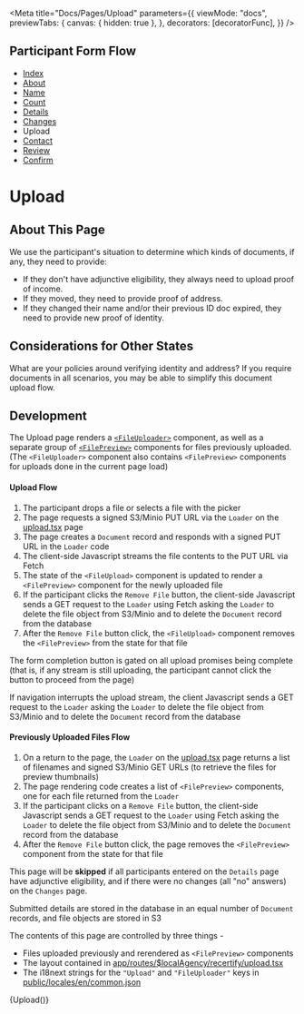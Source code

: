 
<Meta
  title="Docs/Pages/Upload"
  parameters={{
    viewMode: "docs",
    previewTabs: {
      canvas: { hidden: true },
    },
    decorators: [decoratorFunc],
  }}
/>

## Participant Form Flow

<ul className="breadcrumb">
  <li>
    <a href="?path=/docs/docs-pages-index--index">Index</a>
  </li>
  <li>
    <a href="?path=/docs/docs-pages-about--about">About</a>
  </li>
  <li>
    <a href="?path=/docs/docs-pages-name--name">Name</a>
  </li>
  <li>
    <a href="?path=/docs/docs-pages-count--count">Count</a>
  </li>
  <li>
    <a href="?path=/docs/docs-pages-details--details">Details</a>
  </li>
  <li>
    <a href="?path=/docs/docs-pages-changes--changes">Changes</a>
  </li>
  <li>Upload</li>
  <li>
    <a href="?path=/docs/docs-pages-contact--contact">Contact</a>
  </li>
  <li>
    <a href="?path=/docs/docs-pages-review--review">Review</a>
  </li>
  <li>
    <a href="?path=/docs/docs-pages-confirm--confirm">Confirm</a>
  </li>
</ul>

# Upload

## About This Page

​​We use the participant's situation to determine which kinds of documents, if any, they need to provide:

- If they don't have adjunctive eligibility, they always need to upload proof of income.
- If they moved, they need to provide proof of address.
- If they changed their name and/or their previous ID doc expired, they need to provide new proof of identity.

## Considerations for Other States

What are your policies around verifying identity and address?
If you require documents in all scenarios, you may be able to simplify this document upload flow.

## Development

The Upload page renders a [`<FileUploader>`](?path=/docs/components-input-fileuploader--default) component, as well as a separate group of [`<FilePreview>`](?path=/docs/components-filepreview--default) components for files previously uploaded. (The `<FileUploader>` component also contains `<FilePreview>` components for uploads done in the current page load)

#### Upload Flow

1.  The participant drops a file or selects a file with the picker
2.  The page requests a signed S3/Minio PUT URL via the `Loader` on the [upload.tsx](participant/app/routes/%24localAgency/recertify/upload.tsx) page
3.  The page creates a `Document` record and responds with a signed PUT URL in the `Loader` code
4.  The client-side Javascript streams the file contents to the PUT URL via Fetch
5.  The state of the `<FileUpload>` component is updated to render a `<FilePreview>` component for the newly uploaded file
6.  If the participant clicks the `Remove File` button, the client-side Javascript sends a GET request to the `Loader` using Fetch asking the `Loader` to delete the file object from S3/Minio and to delete the `Document` record from the database
7.  After the `Remove File` button click, the `<FileUpload>` component removes the `<FilePreview>` from the state for that file

The form completion button is gated on all upload promises being complete (that is, if any stream is still uploading, the participant cannot click the button to proceed from the page)

If navigation interrupts the upload stream, the client Javascript sends a GET request to the `Loader` asking the `Loader` to delete the file object from S3/Minio and to delete the `Document` record from the database

#### Previously Uploaded Files Flow

1.  On a return to the page, the `Loader` on the [upload.tsx](participant/app/routes/%24localAgency/recertify/upload.tsx) page returns a list of filenames and signed S3/Minio GET URLs (to retrieve the files for preview thumbnails)
2.  The page rendering code creates a list of `<FilePreview>` components, one for each file returned from the `Loader`
3.  If the participant clicks on a `Remove File` button, the client-side Javascript sends a GET request to the `Loader` using Fetch asking the `Loader` to delete the file object from S3/Minio and to delete the `Document` record from the database
4.  After the `Remove File` button click, the page removes the `<FilePreview>` component from the state for that file

This page will be **skipped** if all participants entered on the `Details` page have adjunctive eligibility, and if there were no changes (all "no" answers) on the `Changes` page.

Submitted details are stored in the database in an equal number of `Document` records, and file objects are stored in S3

The contents of this page are controlled by three things -

- Files uploaded previously and rerendered as `<FilePreview>` components
- The layout contained in [app/routes/$localAgency/recertify/upload.tsx](participant/app/routes/%24localAgency/recertify/upload.tsx)
- The i18next strings for the `"Upload"` and `"FileUploader"` keys in [public/locales/en/common.json](../../participant/public/locales/en/common.json)

<Canvas>
  <Story name="Upload">{Upload()}</Story>
</Canvas>
